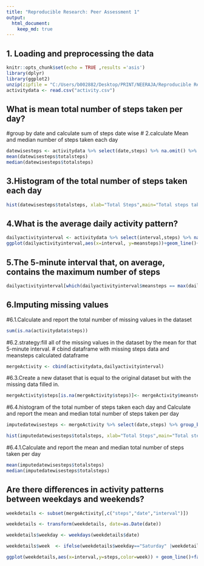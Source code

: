 ```yaml
---
title: "Reproducible Research: Peer Assessment 1"
output: 
  html_document:
    keep_md: true
---
```



## 1. Loading and preprocessing the data
```r
knitr::opts_chunk$set(echo = TRUE ,results ='asis')
library(dplyr)
library(ggplot2)
unzip(zipfile = "C:/Users/b002882/Desktop/PRINT/NEERAJA/Reproducible Research/Week2/RepData_PeerAssessment1/repdata_data_activity.zip",exdir = "C:/Users/b002882/Desktop/PRINT/NEERAJA/Reproducible Research/Week2/RepData_PeerAssessment1")
activitydata <- read.csv("activity.csv")


```



## What is mean total number of steps taken per day?
#group by date and calculate sum of steps date wise
# 2.calculate Mean and median number of steps taken each day

```r
datewisesteps <- activitydata %>% select(date,steps) %>% na.omit() %>% group_by(date) %>% summarise(totalsteps=sum(steps))
mean(datewisesteps$totalsteps)
median(datewisesteps$totalsteps)

```
## 3.Histogram of the total number of steps taken each day
```r
hist(datewisesteps$totalsteps, xlab="Total Steps",main="Total steps taken per day ", breaks = 20)


```
## 4.What is the average daily activity pattern?

```r
dailyactivityinterval <- activitydata %>% select(interval,steps) %>% na.omit() %>% group_by(interval) %>% summarize(meansteps=mean(steps))
ggplot(dailyactivityinterval,aes(x=interval, y=meansteps))+geom_line()+ggtitle("Average daily activity pattern")

```

## 5.The 5-minute interval that, on average, contains the maximum number of steps

```r
dailyactivityinterval[which(dailyactivityinterval$meansteps == max(dailyactivityinterval$meansteps)),]
```
## 6.Imputing missing values
#6.1.Calculate and report the total number of missing values in the dataset 

```r
sum(is.na(activitydata$steps))

```
#6.2.strategy:fill  all of the missing values in the dataset by the mean for that 5-minute interval.
# cbind dataframe with missing steps data and meansteps calculated dataframe

```r
mergeActivity <- cbind(activitydata,dailyactivityinterval)

```
#6.3.Create a new dataset that is equal to the original dataset but with the missing data filled in.
```r
mergeActivity$steps[is.na(mergeActivity$steps)]<- mergeActivity$meansteps[is.na(mergeActivity$steps)]
```
#6.4.histogram of the total number of steps taken each day and Calculate and report the mean and median total number of steps taken per day
```r
imputedatewisesteps <- mergeActivity %>% select(date,steps) %>% group_by(date) %>% summarise(totalsteps=sum(steps))

hist(imputedatewisesteps$totalsteps, xlab="Total Steps",main="Total steps taken per day ", breaks = 20)

```
#6.4.1.Calculate and report the mean and median total number of steps taken per day
```r
mean(imputedatewisesteps$totalsteps)
median(imputedatewisesteps$totalsteps)
```
## Are there differences in activity patterns between weekdays and weekends?
```r

weekdetails <- subset(mergeActivity[,c("steps","date","interval")])

weekdetails <- transform(weekdetails, date=as.Date(date))

weekdetails$weekday <- weekdays(weekdetails$date)

weekdetails$week  <- ifelse(weekdetails$weekday=="Saturday" |weekdetails$weekday=="Sunday","Weekend","Weekday")

ggplot(weekdetails,aes(x=interval,y=steps,color=week)) + geom_line()+facet_grid(week~.)+xlab("Interval")+ylab("Steps")+ggtitle("Activity patterns in weekdays and weekends")

```

